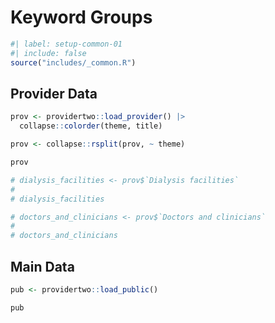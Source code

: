# Keyword Groups {#sec-keygroups}

```r
#| label: setup-common-01
#| include: false
source("includes/_common.R")
```

## Provider Data

```r
prov <- providertwo::load_provider() |> 
  collapse::colorder(theme, title)

prov <- collapse::rsplit(prov, ~ theme)

prov
```


```r
# dialysis_facilities <- prov$`Dialysis facilities`
# 
# dialysis_facilities
```


```r
# doctors_and_clinicians <- prov$`Doctors and clinicians`
# 
# doctors_and_clinicians
```

## Main Data

```r
pub <- providertwo::load_public()

pub
```

